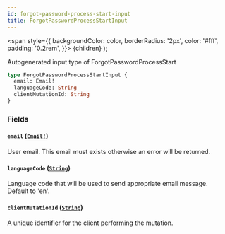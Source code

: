 ```yaml
---
id: forgot-password-process-start-input
title: ForgotPasswordProcessStartInput
---
```


<span
style={{
      backgroundColor: color,
      borderRadius: '2px',
      color: '#fff',
      padding: '0.2rem',
    }}>
{children}
</span>
);

Autogenerated input type of ForgotPasswordProcessStart

```graphql
type ForgotPasswordProcessStartInput {
  email: Email!
  languageCode: String
  clientMutationId: String
}
```

### Fields

#### `email` ([`Email!`](/api/scalars/email))

User email. This email must exists otherwise an error will be returned.

#### `languageCode` ([`String`](/api/scalars/string))

Language code that will be used to send appropriate email message. Default to 'en'.

#### `clientMutationId` ([`String`](/api/scalars/string))

A unique identifier for the client performing the mutation.
